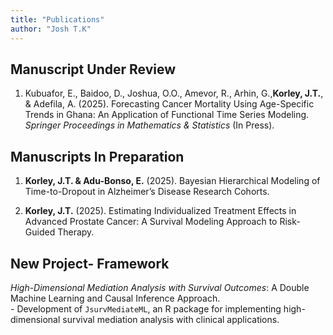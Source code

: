 ```yaml
---
title: "Publications"
author: "Josh T.K"
---
```


## Manuscript Under Review

1.   Kubuafor, E., Baidoo, D., Joshua, O.O., Amevor, R., Arhin, G.,**Korley, J.T.**, & Adefila, A. (2025). Forecasting Cancer Mortality Using Age-Specific Trends in Ghana: An Application of Functional Time Series Modeling. *Springer Proceedings in Mathematics & Statistics* (In Press).

## Manuscripts In Preparation

1.  **Korley, J.T. \& Adu-Bonso, E.** (2025). Bayesian Hierarchical Modeling of Time-to-Dropout in Alzheimer’s Disease Research Cohorts.

2.  **Korley, J.T.** (2025). Estimating Individualized Treatment Effects in Advanced Prostate Cancer: A Survival Modeling Approach to Risk-Guided Therapy.

## New Project- Framework
*High-Dimensional Mediation Analysis with Survival Outcomes*: A Double Machine Learning and Causal Inference Approach.  
    - Development of `JsurvMediateML`, an R package for implementing high-dimensional survival mediation analysis with clinical applications.
